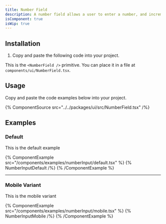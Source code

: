 ```yaml
---
title: Number Field
description: A number field allows a user to enter a number, and increment or decrement the value using stepper buttons.
isComponent: true
isWip: true
---
```


## Installation

1. Copy and paste the following code into your project.

This is the `<NumberField />` primitive. You can place it in a file at `components/ui/NumberField.tsx`.

## Usage

Copy and paste the code examples below into your project.

{% ComponentSource src="../../packages/ui/src/NumberField.tsx" /%}

## Examples

### Default

This is the default example

{% ComponentExample src="/components/examples/numberInput/default.tsx" %}
{% NumberInputDefault /%}
{% /ComponentExample %}

---

### Mobile Variant

This is the mobile variant

{% ComponentExample src="/components/examples/numberInput/mobile.tsx" %}
{% NumberInputMobile /%}
{% /ComponentExample %}
